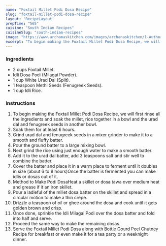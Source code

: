 ---
name: "Foxtail Millet Podi Dosa Recipe"
slug: "foxtail-millet-podi-dosa-recipe"
layout: 'RecipeLayout'
prepTime: "565"
cuisine: "South Indian Recipes"
cuisineSlug: "south-indian-recipes"
image: "https://www.archanaskitchen.com/images/archanaskitchen/1-Author/Priya__Suresh/Foxtail_Millet_Podi_Dosa_Recipe-1_1600.jpg"
excerpt: "To begin making the Foxtail Millet Podi Dosa Recipe, we will first rinse all the ingredients and soak the millet, rice together in a bowl and the urad dal and fenugreek seeds in another bowl"
---

### Ingredients

- 2 cups Foxtail Millet.
- Idli Dosa Podi (Milagai Powder).
- 1 cup White Urad Dal (Split).
- 1 teaspoon Methi Seeds (Fenugreek Seeds).
- 1 cup Idli Rice.

### Instructions

1. To begin making the Foxtail Millet Podi Dosa Recipe, we will first rinse all the ingredients and soak the millet, rice together in a bowl and the urad dal and fenugreek seeds in another bowl.
1. Soak them for at least 6 hours.
1. Grind urad dal and fenugreek seeds in a  mixer grinder to make it to a smooth and fluffy batter.
1. Pour the ground batter to a large mixing bowl.
1. Next grind the rice using just enough water to make a smooth batter.
1. Add it to the urad dal batter, add 3 teaspoons salt and stir well to combine the batter.
1. Cover the batter and place it in a warm place to ferment until it doubles in size (about 6 to 8 hours)Once the batter is fermented you can make idlis or dosas out of it.
1. Method to Make Podi DosaHeat a skillet or dosa tawa over medium heat and grease if it an iron skillet.
1. Pour a ladleful of the millet dosa batter on the skillet and spread in a circular motion to make a thin crepe.
1. Drizzle a teaspoon of oil or ghee around the dosa and cook until it gets golden brown and crisp.
1. Once done, sprinkle the Idli Milagai Podi over the dosa batter and fold into half and serve.
1. Proceed the same way to make the remaining dosas.
1. Serve the Foxtail Millet Podi Dosa along with Bottle Gourd Peel Chutney Recipe for breakfast or even make it for a tea party or a weeknight dinner.
